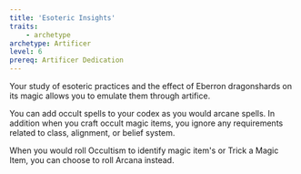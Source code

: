 ```yaml
---
title: 'Esoteric Insights'
traits:
    - archetype
archetype: Artificer
level: 6
prereq: Artificer Dedication
---
```


Your study of esoteric practices and the effect of Eberron dragonshards on its magic allows you to emulate them through artifice.

You can add occult spells to your codex as you would arcane spells. In addition when you craft occult magic items, you ignore any requirements related to class, alignment, or belief system.

When you would roll Occultism to identify magic item's or Trick a Magic Item, you can choose to roll Arcana instead.